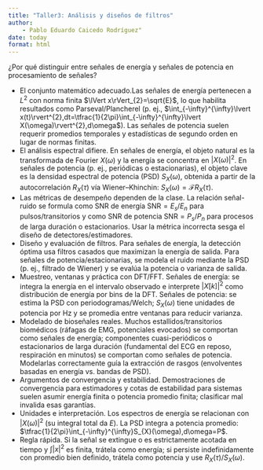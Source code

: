```yaml
---
title: "Taller3: Análisis y diseños de filtros"
author: 
    - Pablo Eduardo Caicedo Rodríguez"
date: today
format: html
---
```


¿Por qué distinguir entre señales de energía y señales de potencia en procesamiento de señales?

-   El conjunto matemático adecuado.Las señales de energía pertenecen a $L^{2}$ con norma finita $\lVert x\rVert_{2}=\sqrt{E}$, lo que habilita resultados como Parseval/Plancherel (p. ej., $\int_{-\infty}^{\infty}\lvert x(t)\rvert^{2},dt=\tfrac{1}{2\pi}\int_{-\infty}^{\infty}\lvert X(\omega)\rvert^{2},d\omega$). Las señales de potencia suelen requerir promedios temporales y estadísticas de segundo orden en lugar de normas finitas.
-   El análisis espectral difiere. En señales de energía, el objeto natural es la transformada de Fourier $X(\omega)$ y la energía se concentra en $\lvert X(\omega)\rvert^{2}$. En señales de potencia (p. ej., periódicas o estacionarias), el objeto clave es la densidad espectral de potencia (PSD) $S_{X}(\omega)$, obtenida a partir de la autocorrelación $R_{X}(\tau)$ vía Wiener–Khinchin: $S_{X}(\omega)=\mathcal{F}{R_{X}(\tau)}$.
-   Las métricas de desempeño dependen de la clase. La relación señal-ruido se formula como SNR de energía $\mathrm{SNR}=E_{s}/E_{n}$ para pulsos/transitorios y como SNR de potencia $\mathrm{SNR}=P_{s}/P_{n}$ para procesos de larga duración o estacionarios. Usar la métrica incorrecta sesga el diseño de detectores/estimadores.
-   Diseño y evaluación de filtros. Para señales de energía, la detección óptima usa filtros casados que maximizan la energía de salida. Para señales de potencia/estacionarias, se modela el ruido mediante la PSD (p. ej., filtrado de Wiener) y se evalúa la potencia o varianza de salida.
-   Muestreo, ventanas y práctica con DFT/FFT. Señales de energía: se integra la energía en el intervalo observado e interprete $\lvert X[k]\rvert^{2}$ como distribución de energía por bins de la DFT. Señales de potencia: se estima la PSD con periodogramas/Welch; $S_{X}(\omega)$ tiene unidades de potencia por Hz y se promedia entre ventanas para reducir varianza.
-   Modelado de bioseñales reales. Muchos estallidos/transitorios biomédicos (ráfagas de EMG, potenciales evocados) se comportan como señales de energía; componentes cuasi-periódicos o estacionarios de larga duración (fundamental del ECG en reposo, respiración en minutos) se comportan como señales de potencia. Modelarlas correctamente guía la extracción de rasgos (envolventes basadas en energía vs. bandas de PSD).
-   Argumentos de convergencia y estabilidad. Demostraciones de convergencia para estimadores y cotas de estabilidad para sistemas suelen asumir energía finita o potencia promedio finita; clasificar mal invalida esas garantías.
-   Unidades e interpretación. Los espectros de energía se relacionan con $\lvert X(\omega)\rvert^{2}$ (su integral total da $E$). La PSD integra a potencia promedio: $\tfrac{1}{2\pi}\int_{-\infty}^{\infty}S_{X}(\omega),d\omega=P$.
-   Regla rápida. Si la señal se extingue o es estrictamente acotada en tiempo y $\int\lvert x\rvert^{2}$ es finita, trátela como energía; si persiste indefinidamente con promedio bien definido, trátela como potencia y use $R_{X}(\tau)$/$S_{X}(\omega)$.